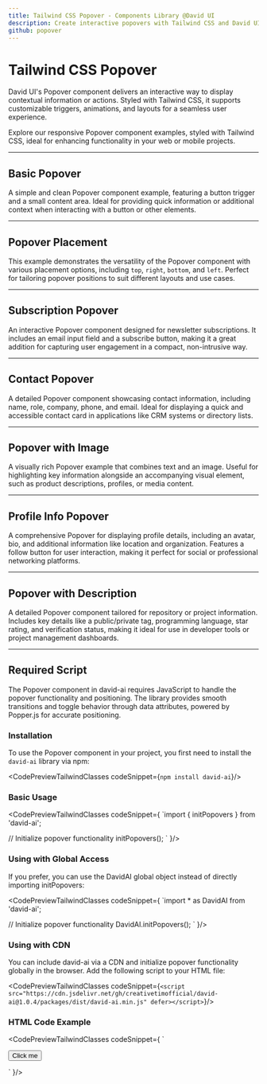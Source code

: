 ```yaml
---
title: Tailwind CSS Popover - Components Library @David UI
description: Create interactive popovers with Tailwind CSS and David UI. Enhance your UI with customizable and responsive popover components.
github: popover
---
```


<ScriptLoader />

<InfoBadge />

# Tailwind CSS Popover 

David UI's Popover component delivers an interactive way to display contextual information or actions. Styled with Tailwind CSS, it supports customizable triggers, animations, and layouts for a seamless user experience.

Explore our responsive Popover component examples, styled with Tailwind CSS, ideal for enhancing functionality in your web or mobile projects.

---

## Basic Popover

A simple and clean Popover component example, featuring a button trigger and a small content area. Ideal for providing quick information or additional context when interacting with a button or other elements.

<PreviewWithCode relativePath="popover/popover-demo.tsx" language="html" />

---


## Popover Placement

This example demonstrates the versatility of the Popover component with various placement options, including `top`, `right`, `bottom`, and `left`. Perfect for tailoring popover positions to suit different layouts and use cases.


<PreviewWithCode relativePath="popover/popover-placement.tsx" language="html" />

---

## Subscription Popover

An interactive Popover component designed for newsletter subscriptions. It includes an email input field and a subscribe button, making it a great addition for capturing user engagement in a compact, non-intrusive way.

<PreviewWithCode relativePath="popover/subscription-popover.tsx" language="html" />

---

## Contact Popover

A detailed Popover component showcasing contact information, including name, role, company, phone, and email. Ideal for displaying a quick and accessible contact card in applications like CRM systems or directory lists.

<PreviewWithCode relativePath="popover/contact-popover.tsx" language="html" />

---

## Popover with Image

A visually rich Popover example that combines text and an image. Useful for highlighting key information alongside an accompanying visual element, such as product descriptions, profiles, or media content.

<PreviewWithCode relativePath="popover/popover-with-image.tsx" language="html" />

---

## Profile Info Popover

A comprehensive Popover for displaying profile details, including an avatar, bio, and additional information like location and organization. Features a follow button for user interaction, making it perfect for social or professional networking platforms.

<PreviewWithCode relativePath="popover/profile-info-popover.tsx" language="html" />

---

## Popover with Description

A detailed Popover component tailored for repository or project information. Includes key details like a public/private tag, programming language, star rating, and verification status, making it ideal for use in developer tools or project management dashboards.

<PreviewWithCode relativePath="popover/popover-with-description.tsx" language="html" />

--- 

## Required Script

The Popover component in david-ai requires JavaScript to handle the popover functionality and positioning. The library provides smooth transitions and toggle behavior through data attributes, powered by Popper.js for accurate positioning.

### Installation

To use the Popover component in your project, you first need to install the `david-ai` library via npm:

<CodePreviewTailwindClasses codeSnippet={`npm install david-ai`}/>

### Basic Usage

<CodePreviewTailwindClasses codeSnippet={
`import { initPopovers } from 'david-ai';

// Initialize popover functionality
initPopovers();
`
}/>

### Using with Global Access
If you prefer, you can use the DavidAI global object instead of directly importing initPopovers:

<CodePreviewTailwindClasses codeSnippet={
`import * as DavidAI from 'david-ai';

// Initialize popover functionality
DavidAI.initPopovers();
`
}/>

### Using with CDN
You can include david-ai via a CDN and initialize popover functionality globally in the browser. Add the following script to your HTML file:

<CodePreviewTailwindClasses codeSnippet={`<script src="https://cdn.jsdelivr.net/gh/creativetimofficial/david-ai@1.0.4/packages/dist/david-ai.min.js" defer></script>`}/>

### HTML Code Example

<CodePreviewTailwindClasses codeSnippet={
`<div class="flex justify-center">
  <button type="button" 
          data-dui-toggle="popover" 
          data-dui-placement="top"
          data-dui-content="This is a popover content"
          data-dui-title="Popover Title"
          data-dui-popover-class="bg-white text-stone-800 border border-stone-200 rounded-md shadow-sm p-2 text-sm z-50"
          class="inline-flex items-center justify-center border align-middle select-none font-sans font-medium text-center duration-300 ease-in disabled:opacity-50 disabled:shadow-none disabled:cursor-not-allowed focus:shadow-none text-sm py-2 px-4 shadow-sm hover:shadow-md bg-stone-800 hover:bg-stone-700 relative bg-gradient-to-b from-stone-700 to-stone-800 border-stone-900 text-stone-50 rounded-lg hover:bg-gradient-to-b hover:from-stone-800 hover:to-stone-800 hover:border-stone-900 after:absolute after:inset-0 after:rounded-[inherit] after:box-shadow after:shadow-[inset_0_1px_0px_rgba(255,255,255,0.25),inset_0_-2px_0px_rgba(0,0,0,0.35)] after:pointer-events-none transition antialiased">
    Click me
  </button>
</div>`
}/>

